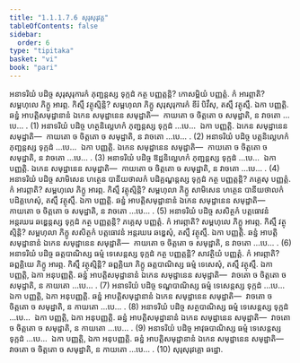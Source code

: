 ```yaml
---
title: "1.1.1.7.6 សុរុសុរុវគ្គ"
tableOfContents: false
sidebar:
  order: 6
type: "tipitaka"
basket: "vi"
book: "pari"
---
```



<DynamicBreadcrumb />

<Division number="155" book="pari">

<Paragraph number="294" book="pari">
អនាទរិយំ បដិច្ច សុរុសុរុការកំ ភុញ្ជន្តស្ស ទុក្កដំ កត្ថ បញ្ញត្តន្តិ? កោសម្ពិយំ បញ្ញត្តំ. កំ អារព្ភាតិ? សម្ពហុលេ ភិក្ខូ អារព្ភ. កិស្មឹ វត្ថុស្មិន្តិ? សម្ពហុលា ភិក្ខូ សុរុសុរុការកំ ខីរំ បិវឹសុ, តស្មឹ វត្ថុស្មឹ. ឯកា បញ្ញត្តិ. ឆន្នំ អាបត្តិសមុដ្ឋានានំ ឯកេន សមុដ្ឋានេន សមុដ្ឋាតិ—  កាយតោ ច ចិត្តតោ ច សមុដ្ឋាតិ, ន វាចតោ …បេ… . (1)
</Paragraph>

<Paragraph number="295" book="pari">
អនាទរិយំ បដិច្ច ហត្ថនិល្លេហកំ ភុញ្ជន្តស្ស ទុក្កដំ …បេ…  ឯកា បញ្ញត្តិ. ឯកេន សមុដ្ឋានេន សមុដ្ឋាតិ—  កាយតោ ច ចិត្តតោ ច សមុដ្ឋាតិ, ន វាចតោ …បេ… . (2)
</Paragraph>

<Paragraph number="296" book="pari">
អនាទរិយំ បដិច្ច បត្តនិល្លេហកំ ភុញ្ជន្តស្ស ទុក្កដំ …បេ…  ឯកា បញ្ញត្តិ. ឯកេន សមុដ្ឋានេន សមុដ្ឋាតិ—  កាយតោ ច ចិត្តតោ ច សមុដ្ឋាតិ, ន វាចតោ …បេ… . (3)
</Paragraph>

<Paragraph number="297" book="pari">
អនាទរិយំ បដិច្ច ឱដ្ឋនិល្លេហកំ ភុញ្ជន្តស្ស ទុក្កដំ …បេ…  ឯកា បញ្ញត្តិ. ឯកេន សមុដ្ឋានេន សមុដ្ឋាតិ—  កាយតោ ច ចិត្តតោ ច សមុដ្ឋាតិ, ន វាចតោ …បេ… . (4)
</Paragraph>

<Paragraph number="298" book="pari">
អនាទរិយំ បដិច្ច សាមិសេន ហត្ថេន បានីយថាលកំ បដិគ្គណ្ហន្តស្ស ទុក្កដំ កត្ថ បញ្ញត្តន្តិ? ភគ្គេសុ បញ្ញត្តំ. កំ អារព្ភាតិ? សម្ពហុលេ ភិក្ខូ អារព្ភ. កិស្មឹ វត្ថុស្មិន្តិ? សម្ពហុលា ភិក្ខូ សាមិសេន ហត្ថេន បានីយថាលកំ បដិគ្គហេសុំ, តស្មឹ វត្ថុស្មឹ. ឯកា បញ្ញត្តិ. ឆន្នំ អាបត្តិសមុដ្ឋានានំ ឯកេន សមុដ្ឋានេន សមុដ្ឋាតិ—  កាយតោ ច ចិត្តតោ ច សមុដ្ឋាតិ, ន វាចតោ …បេ… . (5)
</Paragraph>

<Paragraph number="299" book="pari">
អនាទរិយំ បដិច្ច សសិត្ថកំ បត្តធោវនំ អន្តរឃរេ ឆឌ្ឌេន្តស្ស ទុក្កដំ កត្ថ បញ្ញត្តន្តិ? ភគ្គេសុ បញ្ញត្តំ. កំ អារព្ភាតិ? សម្ពហុលេ ភិក្ខូ អារព្ភ. កិស្មឹ វត្ថុស្មិន្តិ? សម្ពហុលា ភិក្ខូ សសិត្ថកំ បត្តធោវនំ អន្តរឃរេ ឆឌ្ឌេសុំ, តស្មឹ វត្ថុស្មឹ. ឯកា បញ្ញត្តិ. ឆន្នំ អាបត្តិសមុដ្ឋានានំ ឯកេន សមុដ្ឋានេន សមុដ្ឋាតិ—  កាយតោ ច ចិត្តតោ ច សមុដ្ឋាតិ, ន វាចតោ …បេ… . (6)
</Paragraph>

<Paragraph number="300" book="pari">
អនាទរិយំ បដិច្ច ឆត្តបាណិស្ស ធម្មំ ទេសេន្តស្ស ទុក្កដំ កត្ថ បញ្ញត្តន្តិ? សាវត្ថិយំ បញ្ញត្តំ. កំ អារព្ភាតិ? ឆព្ពគ្គិយេ ភិក្ខូ អារព្ភ. កិស្មឹ វត្ថុស្មិន្តិ? ឆព្ពគ្គិយា ភិក្ខូ ឆត្តបាណិស្ស ធម្មំ ទេសេសុំ, តស្មឹ វត្ថុស្មឹ. ឯកា បញ្ញត្តិ, ឯកា អនុបញ្ញត្តិ. ឆន្នំ អាបត្តិសមុដ្ឋានានំ ឯកេន សមុដ្ឋានេន សមុដ្ឋាតិ—  វាចតោ ច ចិត្តតោ ច សមុដ្ឋាតិ, ន កាយតោ …បេ… . (7)
</Paragraph>

<Paragraph number="301" book="pari">
អនាទរិយំ បដិច្ច ទណ្ឌបាណិស្ស ធម្មំ ទេសេន្តស្ស ទុក្កដំ …បេ…  ឯកា បញ្ញត្តិ, ឯកា អនុបញ្ញត្តិ. ឆន្នំ អាបត្តិសមុដ្ឋានានំ ឯកេន សមុដ្ឋានេន សមុដ្ឋាតិ—  វាចតោ ច ចិត្តតោ ច សមុដ្ឋាតិ, ន កាយតោ …បេ… . (8)
</Paragraph>

<Paragraph number="302" book="pari">
អនាទរិយំ បដិច្ច សត្ថបាណិស្ស ធម្មំ ទេសេន្តស្ស ទុក្កដំ …បេ…  ឯកា បញ្ញត្តិ, ឯកា អនុបញ្ញត្តិ. ឆន្នំ អាបត្តិសមុដ្ឋានានំ ឯកេន សមុដ្ឋានេន សមុដ្ឋាតិ—  វាចតោ ច ចិត្តតោ ច សមុដ្ឋាតិ, ន កាយតោ …បេ… . (9)
</Paragraph>

<Paragraph number="303" book="pari">
អនាទរិយំ បដិច្ច អាវុធបាណិស្ស ធម្មំ ទេសេន្តស្ស ទុក្កដំ …បេ…  ឯកា បញ្ញត្តិ, ឯកា អនុបញ្ញត្តិ. ឆន្នំ អាបត្តិសមុដ្ឋានានំ ឯកេន សមុដ្ឋានេន សមុដ្ឋាតិ—  វាចតោ ច ចិត្តតោ ច សមុដ្ឋាតិ, ន កាយតោ …បេ… . (10)

</Paragraph>
</Division>

<Paragraph number="304" type="center" book="pari">
សុរុសុរុវគ្គោ ឆដ្ឋោ.
</Paragraph>